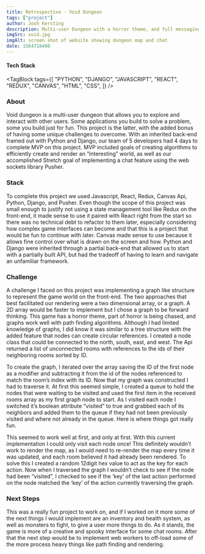 ```yaml
---
title: Retrospective - Void Dungeon
tags: ["project"]
author: Josh Kersting
description: Multi-user Dungeon with a horror theme, and full messaging system. Had to learn a new framework and navigate an inherited codebase to achieve MVP in 4 days.
imgSrc: void.jpg
imgAlt: screen shot of website showing dungeon map and chat
date: 1564718400
---
```


#### Tech Stack

<TagBlock
  tags={[
    "PYTHON",
    "DJANGO",
    "JAVASCRIPT",
    "REACT",
    "REDUX",
    "CANVAS",
    "HTML",
    "CSS",
  ]}
/>

### About

Void dungeon is a multi-user dungeon that allows you to explore and interact with other users. Some applications you build to solve a problem, some you build just for fun. This project is the latter, with the added bonus of having some unique challenges to overcome. With an inherited back-end framed out with Python and Django, our team of 5 developers had 4 days to complete MVP on this project. MVP included goals of creating algorithms to efficiently create and render an “interesting” world, as well as our accomplished Stretch goal of implementing a chat feature using the web sockets library Pusher.

### Stack

To complete this project we used Javascript, React, Redux, Canvas Api, Python, Django, and Pusher. Even though the scope of this project was small enough to justify not using a state management tool like Redux on the front-end, it made sense to use it paired with React right from the start so there was no technical debt to refactor to them later, especially considering how complex game interfaces can become and that this is a project that would be fun to continue with later. Canvas made sense to use because it allows fine control over what is drawn on the screen and how. Python and Django were inherited through a partial back-end that allowed us to start with a partially built API, but had the tradeoff of having to learn and navigate an unfamiliar framework.

### Challenge

A challenge I faced on this project was implementing a graph like structure to represent the game world on the front-end. The two approaches that best facilitated our rendering were a two dimensional array, or a graph. A 2D array would be faster to implement but I chose a graph to be forward thinking. This game has a horror theme, part of horror is being chased, and graphs work well with path finding algorithms. Although I had limited knowledge of graphs, I did know it was similar to a tree structure with the added feature that nodes can create circular references. I created a node class that could be connected to the north, south, east, and west. The Api returned a list of unconnected rooms with references to the ids of their neighboring rooms sorted by ID.

To create the graph, I iterated over the array saving the ID of the first node as a modifier and subtracting it from the id of the nodes referenced to match the room’s index with its ID. Now that my graph was constructed I had to traverse it. At first this seemed simple, I created a queue to hold the nodes that were waiting to be visited and used the first item in the received rooms array as my first graph node to start. As I visited each node I switched it’s boolean attribute “visited” to true and grabbed each of its neighbors and added them to the queue if they had not been previously visited and where not already in the queue. Here is where things got really fun.

This seemed to work well at first, and only at first. With this current implementation I could only visit each node once! This definitely wouldn’t work to render the map, as I would need to re-render the map every time it was updated, and each room believed it had already been rendered. To solve this I created a random 12digit hex value to act as the key for each action. Now when I traversed the graph I wouldn’t check to see if the node had been “visited”, I checked to see if the ‘key’ of the last action performed on the node matched the ‘key’ of the action currently traversing the graph.

### Next Steps

This was a really fun project to work on, and if I worked on it more some of the next things I would implement are an inventory and health system, as well as monsters to fight, to give a user more things to do. As it stands, the game is more of a creative and spooky interface for some chat rooms. After that the next step would be to implement web workers to off-load some of the more process heavy things like path finding and rendering.
